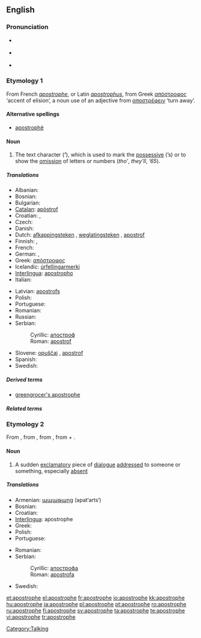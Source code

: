 {{was wotd|2007|February|13}}
==English==
{{wikipedia}}

===Pronunciation===
* {{italbrac|[[RP]]}} {{IPA|/əˈpɒs.trə.fi/}}
* {{italbrac|US}} {{IPA|/əˈpɑːs.trə.fi/}}
* {{audio|en-us-apostrophe.ogg|Audio (US)}}

===Etymology 1===
From French ''[[apostrophe#French|apostrophe]]'', or Latin ''[[apostrophus]]'', from Greek [[απόστροφος]] ‘accent of elision’, a noun use of an adjective from [[αποστρέφειν]] ‘turn away’.

====Alternative spellings====
* [[apostrophë]]

====Noun====
{{en-noun}}

# {{context|orthography}} The text character ('''’'''), which is used to mark the [[possessive]] (’s) or to show the [[omission]] of letters or numbers (''tho’'', ''they’ll'', ''’65'').

=====Translations=====
{{top}}
* Albanian: {{t+|sq|apostrof|m|xs=Albanian}}
* Bosnian: {{t-|bs|apostrof|m}}
* Bulgarian: {{t-|bg|апостроф|m|sc=Cyrl}}
* [[Catalan]]: [[apòstrof]] {{m}}
* Croatian: {{t-|hr|apostrof|m}}, {{t-|hr|izostavnik|m}}
* Czech: {{t-|cs|apostrof|m}}
* Danish: {{t-|da|apostrof}}
* Dutch: [[afkappingsteken]] {{n}}, [[weglatingsteken]] {{n}}, [[apostrof]] {{f}}
* Finnish: {{t+|fi|heittomerkki}}, {{t-|fi|apostrofi}}
* French: {{t+|fr|apostrophe|f}}
* German: {{t+|de|Apostroph|m}}, {{t-|de|Hochkomma|n}}
* Greek: [[απόστροφος]] {{f}}
* Icelandic: [[úrfellingarmerki]] {{n}}
* [[Interlingua]]: [[apostropho]]
* Italian: {{t+|it|apostrofo|m}}
{{mid}}
* Latvian: [[apostrofs]] {{m}}
* Polish: {{t+|pl|apostrof|m}}
* Portuguese: {{t+|pt|apóstrofo|m}}
* Romanian: {{t+|ro|apostrof|n}}
* Russian: {{t-|ru|апостроф|m|tr=apostróf|sc=Cyrl}}
* Serbian:
*: Cyrillic: [[апостроф]] {{m}}
*: Roman: [[apostrof]] {{m}}
* Slovene: [[opuščaj]] {{m}}, [[apostrof]] {{m}}
* Spanish: {{t+|es|apóstrofo|m}}
* Swedish: {{t-|sv|apostrof}}
{{bottom}}

=====Derived terms=====
* [[greengrocer's apostrophe]]

=====Related terms=====
{{punctuation}}

===Etymology 2===
From {{etyl|la}} {{term|apostrophe|lang=la}}, from {{etyl|grc}} {{term|ἀποστροφή|sc=polytonic}}, from {{term|ἀποστρέφειν||turn away|sc=polytonic}}, from {{term|ἀπό|sc=polytonic}} + {{term|στρέφειν||turn|sc=polytonic}}.

====Noun====
{{en-noun}}

# {{rhetoric}} A sudden [[exclamatory]] piece of [[dialogue]] [[addressed]] to someone or something, especially [[absent]]

=====Translations=====
{{top}}
* Armenian: [[ապաթարց]] (apat‘arts‘)
* Bosnian: {{t-|bs|apostrofa|f}}
* Croatian: {{t-|hr|apostrofa|f}}
* [[Interlingua]]: apostrophe
* Greek: {{t+|el|αποστροφή|f|sc=Grek}}
* Polish: {{t-|pl|apostrofa|f}}
* Portuguese: {{t-|pt|apóstrofe|f}}
{{mid}}
* Romanian: {{t+|ro|apostrof|n}}
* Serbian:
*: Cyrillic: [[апострофа]] {{f}}
*: Roman: [[apostrofa]] {{f}}
* Swedish: {{t-|sv|apostrof}}
{{bottom}}

[[Category:Talking]]

[[et:apostrophe]]
[[el:apostrophe]]
[[fr:apostrophe]]
[[io:apostrophe]]
[[kk:apostrophe]]
[[hu:apostrophe]]
[[ja:apostrophe]]
[[pl:apostrophe]]
[[pt:apostrophe]]
[[ro:apostrophe]]
[[ru:apostrophe]]
[[fi:apostrophe]]
[[sv:apostrophe]]
[[ta:apostrophe]]
[[te:apostrophe]]
[[vi:apostrophe]]
[[tr:apostrophe]]